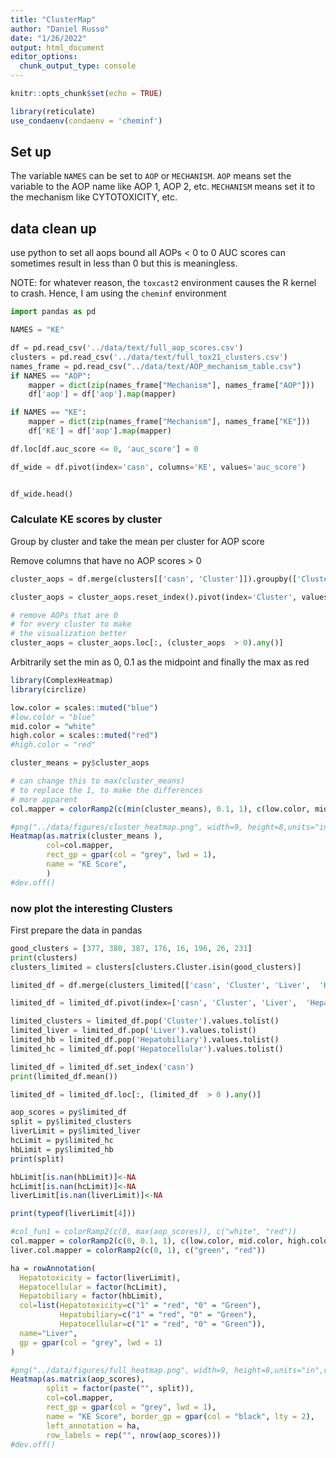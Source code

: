 ```yaml
---
title: "ClusterMap"
author: "Daniel Russo"
date: "1/26/2022"
output: html_document
editor_options: 
  chunk_output_type: console
---
```


```r
knitr::opts_chunk$set(echo = TRUE)

library(reticulate)
use_condaenv(condaenv = 'cheminf')

```

## Set up

The variable `NAMES` can be set to `AOP` or `MECHANISM`.  `AOP` means set the 
variable to the AOP name like AOP 1, AOP 2, etc.  `MECHANISM` means set it to the
mechanism like CYTOTOXICITY, etc.

## data clean up

use python to set all aops bound all AOPs < 0 to 0 AUC scores can sometimes result in 
less than 0 but this is meaningless.

NOTE: for whatever reason, the `toxcast2` environment causes the R kernel to crash.  Hence, I am using the `cheminf` environment

```python
import pandas as pd

NAMES = "KE"

df = pd.read_csv('../data/text/full_aop_scores.csv')
clusters = pd.read_csv('../data/text/full_tox21_clusters.csv')
names_frame = pd.read_csv("../data/text/AOP_mechanism_table.csv")
if NAMES == "AOP":
    mapper = dict(zip(names_frame["Mechanism"], names_frame["AOP"]))
    df['aop'] = df['aop'].map(mapper)

if NAMES == "KE":
    mapper = dict(zip(names_frame["Mechanism"], names_frame["KE"]))
    df['KE'] = df['aop'].map(mapper)

df.loc[df.auc_score <= 0, 'auc_score'] = 0

df_wide = df.pivot(index='casn', columns='KE', values='auc_score')


df_wide.head()

```

### Calculate KE scores by cluster

Group by cluster and take the mean per cluster for AOP score

Remove columns that have no AOP scores > 0


```python

cluster_aops = df.merge(clusters[['casn', 'Cluster']]).groupby(['Cluster', 'KE'])['auc_score'].mean()

cluster_aops = cluster_aops.reset_index().pivot(index='Cluster', values='auc_score', columns='KE')

# remove AOPs that are 0
# for every cluster to make 
# the visualization better
cluster_aops = cluster_aops.loc[:, (cluster_aops  > 0).any()]

```

Arbitrarily set the min as 0, 0.1 as the midpoint and finally the max as red

```r
library(ComplexHeatmap)
library(circlize)

low.color = scales::muted("blue")
#low.color = "blue"
mid.color = "white"
high.color = scales::muted("red")
#high.color = "red"

cluster_means = py$cluster_aops

# can change this to max(cluster_means)
# to replace the 1, to make the differences 
# more apparent
col.mapper = colorRamp2(c(min(cluster_means), 0.1, 1), c(low.color, mid.color, high.color))

#png("../data/figures/cluster_heatmap.png", width=9, height=8,units="in",res=800)
Heatmap(as.matrix(cluster_means ),
        col=col.mapper,
        rect_gp = gpar(col = "grey", lwd = 1),
        name = "KE Score",
        )
#dev.off()

```


### now plot the interesting Clusters

First prepare the data in pandas


```python

good_clusters = [377, 380, 387, 176, 16, 196, 26, 231]
print(clusters)
clusters_limited = clusters[clusters.Cluster.isin(good_clusters)]

limited_df = df.merge(clusters_limited[['casn', 'Cluster', 'Liver',  'Hepatobiliary', 'Hepatocellular']])

limited_df = limited_df.pivot(index=['casn', 'Cluster', 'Liver',  'Hepatobiliary', 'Hepatocellular'], values='auc_score', columns='KE').reset_index()

limited_clusters = limited_df.pop('Cluster').values.tolist()
limited_liver = limited_df.pop('Liver').values.tolist()
limited_hb = limited_df.pop('Hepatobiliary').values.tolist()
limited_hc = limited_df.pop('Hepatocellular').values.tolist()

limited_df = limited_df.set_index('casn')
print(limited_df.mean())

limited_df = limited_df.loc[:, (limited_df  > 0 ).any()]

```

```r

aop_scores = py$limited_df
split = py$limited_clusters
liverLimit = py$limited_liver
hcLimit = py$limited_hc
hbLimit = py$limited_hb
print(split)

hbLimit[is.nan(hbLimit)]<-NA
hcLimit[is.nan(hcLimit)]<-NA
liverLimit[is.nan(liverLimit)]<-NA

print(typeof(liverLimit[4]))

#col_fun1 = colorRamp2(c(0, max(aop_scores)), c("white", "red"))
col.mapper = colorRamp2(c(0, 0.1, 1), c(low.color, mid.color, high.color))
liver.col.mapper = colorRamp2(c(0, 1), c("green", "red"))

ha = rowAnnotation(
  Hepatotoxicity = factor(liverLimit),
  Hepatocellular = factor(hcLimit),
  Hepatobiliary = factor(hbLimit),
  col=list(Hepatotoxicity=c("1" = "red", "0" = "Green"),
           Hepatobiliary=c("1" = "red", "0" = "Green"),
           Hepatocellular=c("1" = "red", "0" = "Green")),
  name="Liver",
  gp = gpar(col = "grey", lwd = 1)
)

#png("../data/figures/full_heatmap.png", width=9, height=8,units="in",res=800)
Heatmap(as.matrix(aop_scores),
        split = factor(paste("", split)),
        col=col.mapper,
        rect_gp = gpar(col = "grey", lwd = 1),
        name = "KE Score", border_gp = gpar(col = "black", lty = 2),
        left_annotation = ha,
        row_labels = rep("", nrow(aop_scores)))
#dev.off()
```

